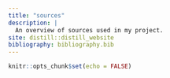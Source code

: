 ```yaml
---
title: "sources"
description: |
  An overview of sources used in my project.
site: distill::distill_website
bibliography: bibliography.bib
---
```


```r
knitr::opts_chunk$set(echo = FALSE)
```

